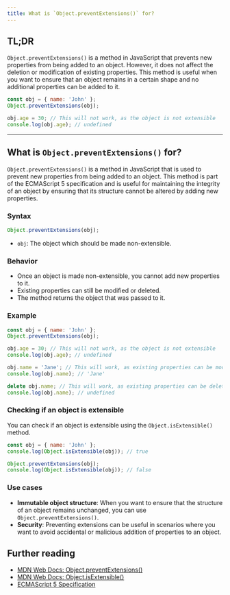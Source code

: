 ```yaml
---
title: What is `Object.preventExtensions()` for?
---
```


## TL;DR

`Object.preventExtensions()` is a method in JavaScript that prevents new properties from being added to an object. However, it does not affect the deletion or modification of existing properties. This method is useful when you want to ensure that an object remains in a certain shape and no additional properties can be added to it.

```js live
const obj = { name: 'John' };
Object.preventExtensions(obj);

obj.age = 30; // This will not work, as the object is not extensible
console.log(obj.age); // undefined
```

---

## What is `Object.preventExtensions()` for?

`Object.preventExtensions()` is a method in JavaScript that is used to prevent new properties from being added to an object. This method is part of the ECMAScript 5 specification and is useful for maintaining the integrity of an object by ensuring that its structure cannot be altered by adding new properties.

### Syntax

```js
Object.preventExtensions(obj);
```

- `obj`: The object which should be made non-extensible.

### Behavior

- Once an object is made non-extensible, you cannot add new properties to it.
- Existing properties can still be modified or deleted.
- The method returns the object that was passed to it.

### Example

```js live
const obj = { name: 'John' };
Object.preventExtensions(obj);

obj.age = 30; // This will not work, as the object is not extensible
console.log(obj.age); // undefined

obj.name = 'Jane'; // This will work, as existing properties can be modified
console.log(obj.name); // 'Jane'

delete obj.name; // This will work, as existing properties can be deleted
console.log(obj.name); // undefined
```

### Checking if an object is extensible

You can check if an object is extensible using the `Object.isExtensible()` method.

```js live
const obj = { name: 'John' };
console.log(Object.isExtensible(obj)); // true

Object.preventExtensions(obj);
console.log(Object.isExtensible(obj)); // false
```

### Use cases

- **Immutable object structure**: When you want to ensure that the structure of an object remains unchanged, you can use `Object.preventExtensions()`.
- **Security**: Preventing extensions can be useful in scenarios where you want to avoid accidental or malicious addition of properties to an object.

## Further reading

- [MDN Web Docs: Object.preventExtensions()](https://developer.mozilla.org/en-US/docs/Web/JavaScript/Reference/Global_Objects/Object/preventExtensions)
- [MDN Web Docs: Object.isExtensible()](https://developer.mozilla.org/en-US/docs/Web/JavaScript/Reference/Global_Objects/Object/isExtensible)
- [ECMAScript 5 Specification](https://www.ecma-international.org/ecma-262/5.1/#sec-15.2.3.10)
